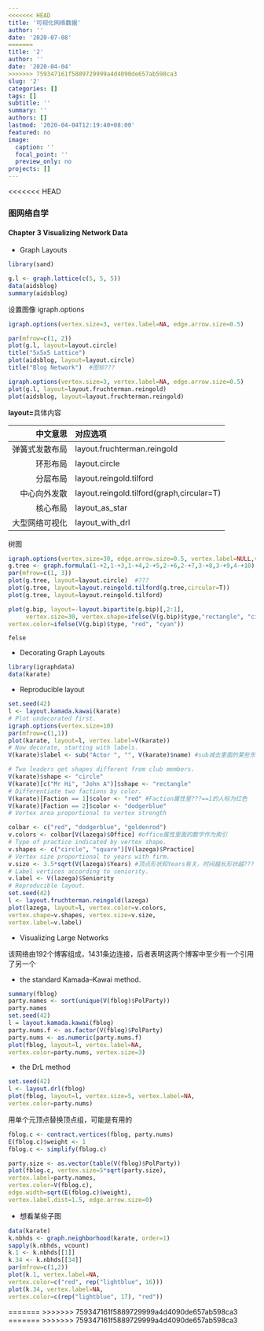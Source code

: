 ```yaml
---
<<<<<<< HEAD
title: '可视化网络数据'
author: ''
date: '2020-07-08'
=======
title: '2'
author: ''
date: '2020-04-04'
>>>>>>> 759347161f5889729999a4d4090de657ab598ca3
slug: '2'
categories: []
tags: []
subtitle: ''
summary: ''
authors: []
lastmod: '2020-04-04T12:19:40+08:00'
featured: no
image:
  caption: ''
  focal_point: ''
  preview_only: no
projects: []
---
```

<<<<<<< HEAD

### 图网络自学

#### Chapter 3 Visualizing Network Data


- Graph Layouts
```r
library(sand)
```

```r
g.l <- graph.lattice(c(5, 5, 5))
data(aidsblog)
summary(aidsblog)
```


设置图像 igraph.options
```r
igraph.options(vertex.size=3, vertex.label=NA, edge.arrow.size=0.5)

par(mfrow=c(1, 2))
plot(g.l, layout=layout.circle)
title("5x5x5 Lattice")
plot(aidsblog, layout=layout.circle)
title("Blog Network")  #图标???
```


```r
igraph.options(vertex.size=3, vertex.label=NA, edge.arrow.size=0.5)
plot(g.l, layout=layout.fruchterman.reingold)
plot(aidsblog, layout=layout.fruchterman.reingold)

```

**layout=**具体内容

|中文意思|对应选项|
|---:|:---|
|弹簧式发散布局|layout.fruchterman.reingold|
|环形布局|layout.circle|
|分层布局|layout.reingold.tilford|
|中心向外发散|layout.reingold.tilford(graph,circular=T) |
|核心布局|layout_as_star|
|大型网络可视化|layout_with_drl|


树图
```r
igraph.options(vertex.size=30, edge.arrow.size=0.5, vertex.label=NULL,vertex.color="lightblue")
g.tree <- graph.formula(1-+2,1-+3,1-+4,2-+5,2-+6,2-+7,3-+8,3-+9,4-+10)
par(mfrow=c(1, 3))
plot(g.tree, layout=layout.circle)  #???
plot(g.tree, layout=layout.reingold.tilford(g.tree,circular=T))
plot(g.tree, layout=layout.reingold.tilford)
```


```r
plot(g.bip, layout=-layout.bipartite(g.bip)[,2:1],
     vertex.size=30, vertex.shape=ifelse(V(g.bip)$type,"rectangle", "circle"),
vertex.color=ifelse(V(g.bip)$type, "red", "cyan"))
```

`felse`

- Decorating Graph Layouts
```r
library(igraphdata)
data(karate)
```

- Reproducible layout
```r
set.seed(42)
l <- layout.kamada.kawai(karate)
# Plot undecorated first.
igraph.options(vertex.size=10)
par(mfrow=c(1,1))
plot(karate, layout=l, vertex.label=V(karate))
# Now decorate, starting with labels.
V(karate)$label <- sub("Actor ", "", V(karate)$name) #sub减去里面的某些东???

# Two leaders get shapes different from club members.
V(karate)$shape <- "circle"
V(karate)[c("Mr Hi", "John A")]$shape <- "rectangle"
# Differentiate two factions by color.
V(karate)[Faction == 1]$color <- "red" #Faction属性里???==1的人标为红色
V(karate)[Faction == 2]$color <- "dodgerblue"
# Vertex area proportional to vertex strength

```

```r
colbar <- c("red", "dodgerblue", "goldenrod")
v.colors <- colbar[V(lazega)$Office] #office属性里面的数字作为索引
# Type of practice indicated by vertex shape.
v.shapes <- c("circle", "square")[V(lazega)$Practice]
# Vertex size proportional to years with firm.
v.size <- 3.5*sqrt(V(lazega)$Years) #顶点形状和Years有关，时间越长形状越???
# Label vertices according to seniority.
v.label <- V(lazega)$Seniority  
# Reproducible layout.
set.seed(42)
l <- layout.fruchterman.reingold(lazega)
plot(lazega, layout=l, vertex.color=v.colors,
vertex.shape=v.shapes, vertex.size=v.size,
vertex.label=v.label)
```

- Visualizing Large Networks

该网络由192个博客组成，1431条边连接，后者表明这两个博客中至少有一个引用了另一个

- the standard Kamada–Kawai method.

```r
summary(fblog)
party.names <- sort(unique(V(fblog)$PolParty))
party.names
set.seed(42)
l = layout.kamada.kawai(fblog)
party.nums.f <- as.factor(V(fblog)$PolParty)
party.nums <- as.numeric(party.nums.f)
plot(fblog, layout=l, vertex.label=NA,
vertex.color=party.nums, vertex.size=3)
```

- the DrL method
```r
set.seed(42)
l <- layout.drl(fblog)
plot(fblog, layout=l, vertex.size=5, vertex.label=NA,
vertex.color=party.nums)
```

用单个元顶点替换顶点组，可能是有用的
```r
fblog.c <- contract.vertices(fblog, party.nums)
E(fblog.c)$weight <- 1
fblog.c <- simplify(fblog.c)

party.size <- as.vector(table(V(fblog)$PolParty))
plot(fblog.c, vertex.size=5*sqrt(party.size),
vertex.label=party.names,
vertex.color=V(fblog.c),
edge.width=sqrt(E(fblog.c)$weight),
vertex.label.dist=1.5, edge.arrow.size=0)
```

- 想看某些子图

```r
data(karate)
k.nbhds <- graph.neighborhood(karate, order=1)
sapply(k.nbhds, vcount)
k.1 <- k.nbhds[[1]]
k.34 <- k.nbhds[[34]]
par(mfrow=c(1,2))
plot(k.1, vertex.label=NA,
vertex.color=c("red", rep("lightblue", 16)))
plot(k.34, vertex.label=NA,
vertex.color=c(rep("lightblue", 17), "red"))
```







=======
>>>>>>> 759347161f5889729999a4d4090de657ab598ca3
=======
>>>>>>> 759347161f5889729999a4d4090de657ab598ca3
